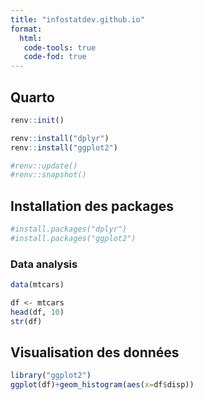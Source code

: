 ```yaml
---
title: "infostatdev.github.io"
format:
  html:
   code-tools: true
   code-fod: true
---
```


## Quarto

```r
renv::init()
```


```r
renv::install("dplyr")
renv::install("ggplot2")
```


```r
#renv::update()
#renv::snapshot()
```

## Installation des packages
```r
#install.packages("dplyr")
#install.packages("ggplot2")
```

### Data analysis
```r
data(mtcars)
```


```r
df <- mtcars
head(df, 10)
str(df)
```

## Visualisation des données 

```r
library("ggplot2")
ggplot(df)+geom_histogram(aes(x=df$disp))
```

